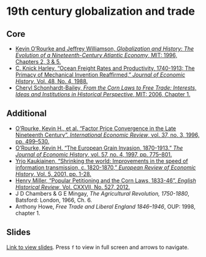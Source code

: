 # 19th century globalization and trade

## Core

+ [Kevin O'Rourke and Jeffrey Williamson, *Globalization and History: The Evolution of a Nineteenth-Century Atlantic Economy*, MIT: 1996, Chapters 2, 3 & 5.](https://ebookcentral.proquest.com/lib/kcl/reader.action?docID=3338827&ppg=18)
+ [C. Knick Harley, "Ocean Freight Rates and Productivity, 1740-1913: The Primacy of Mechanical Invention Reaffirmed," *Journal of Economic History*, Vol. 48, No. 4, 1988.](https://www.jstor.org/stable/2121620)
+ [Cheryl Schonhardt-Bailey, *From the Corn Laws to Free Trade: Interests, Ideas and Institutions in Historical Perspective*, MIT: 2006, Chapter 1.](https://ebookcentral.proquest.com/lib/kcl/reader.action?docID=3338560&ppg=16)

## Additional

+ [O'Rourke, Kevin H., et al. "Factor Price Convergence in the Late Nineteenth Century". *International Economic Review*, vol. 37, no. 3, 1996, pp. 499–530.](https://www.jstor.org/stable/2527439){target="_blank"}
+ [O'Rourke, Kevin H. “The European Grain Invasion, 1870-1913.” *The Journal of Economic History*, vol. 57, no. 4, 1997, pp. 775–801.](https://www.jstor.org/stable/2951160){target="_blank"}
+ [Yrjo Kaukiainen, "Shrinking the world: Improvements in the speed of information transmission, c. 1820-1870," *European Review of Economic History*, Vol. 5, 2001, pp. 1-28.](https://doi.org/10.1017/S1361491601000016){target="_blank"}
+ [Henry Miller, "Popular Petitioning and the Corn Laws, 1833-46", *English Historical Review*, Vol. CXXVII, No. 527, 2012.](
https://www.jstor.org/stable/23272690)
+ J D Chambers & G E Mingay, *The Agricultural Revolution, 1750-1880*, Batsford: London, 1966, Ch. 6.
+ Anthony Howe, *Free Trade and Liberal England 1846–1946*, OUP: 1998, chapter 1.

## Slides

[Link to view slides](https://gabrielfgm.github.io/beh-slides/10_grain_invasion). Press `f` to view in full screen and arrows to navigate.
